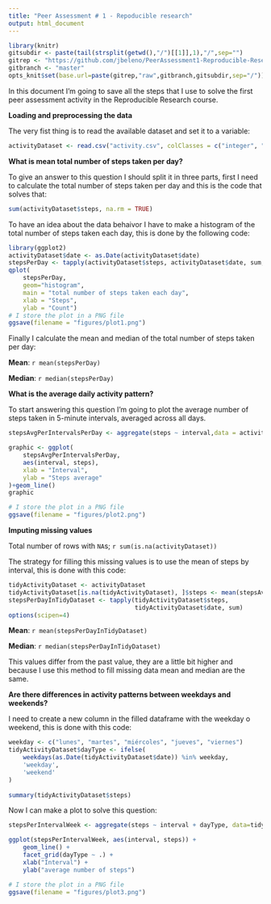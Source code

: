 ```yaml
---
title: "Peer Assessment # 1 - Repoducible research"
output: html_document
---
```


``` r
library(knitr)
gitsubdir <- paste(tail(strsplit(getwd(),"/")[[1]],1),"/",sep="")
gitrep <- "https://github.com/jbeleno/PeerAssessment1-Reproducible-Research"
gitbranch <- "master"
opts_knit$set(base.url=paste(gitrep,"raw",gitbranch,gitsubdir,sep="/"))
```

In this document I'm going to save all the steps that I use to solve the first peer assessment activity in the Reproducible Research course.

**Loading and preprocessing the data**

The very fist thing is to read the available dataset and set it to a variable:
```r
activityDataset <- read.csv("activity.csv", colClasses = c("integer", "character", "integer"))
```

**What is mean total number of steps taken per day?**

To give an answer to this question I should split it in three parts, first I need to calculate the total number of steps taken per day and this is the code that solves that:
```r
sum(activityDataset$steps, na.rm = TRUE)
```

To have an idea about the data behaivor I have to make a histogram of the total number of steps taken each day, this is done by the following code:

```r
library(ggplot2)
activityDataset$date <- as.Date(activityDataset$date)
stepsPerDay <- tapply(activityDataset$steps, activityDataset$date, sum, na.rm=TRUE)
qplot(
    stepsPerDay,
    geom="histogram",
    main = "total number of steps taken each day",
    xlab = "Steps",
    ylab = "Count")
# I store the plot in a PNG file
ggsave(filename = "figures/plot1.png")
```

Finally I calculate the mean and median of the total number of steps taken per day:

**Mean**: `r mean(stepsPerDay)`

**Median**: `r median(stepsPerDay)`

**What is the average daily activity pattern?**

To start answering this question I'm going to plot the average number of steps taken in 5-minute intervals, averaged across all days.

```r
stepsAvgPerIntervalsPerDay <- aggregate(steps ~ interval,data = activityDataset, mean)

graphic <- ggplot(
    stepsAvgPerIntervalsPerDay,
    aes(interval, steps),
    xlab = "Interval",
    ylab = "Steps average"
)+geom_line()
graphic

# I store the plot in a PNG file
ggsave(filename = "figures/plot2.png")
```

**Imputing missing values**

Total number of rows with `NA`s; `r sum(is.na(activityDataset))`

The strategy for filling this missing values is to use the mean of steps by interval, this is done with this code:
```r
tidyActivityDataset <- activityDataset
tidyActivityDataset[is.na(tidyActivityDataset), ]$steps <- mean(stepsAvgPerIntervalsPerDay$steps)
stepsPerDayInTidyDataset <- tapply(tidyActivityDataset$steps, 
                                   tidyActivityDataset$date, sum)
options(scipen=4)
```

**Mean**: `r mean(stepsPerDayInTidyDataset)`

**Median**: `r median(stepsPerDayInTidyDataset)`

This values differ from the past value, they are a little bit higher and because I use this method to fill missing data mean and median are the same.


**Are there differences in activity patterns between weekdays and weekends?**

I need to create a new column in the filled dataframe with the weekday o weekend, this is done with this code:

```r
weekday <- c("lunes", "martes", "miércoles", "jueves", "viernes")
tidyActivityDataset$dayType <- ifelse(
    weekdays(as.Date(tidyActivityDataset$date)) %in% weekday,
    'weekday',
    'weekend'
)
                                      
summary(tidyActivityDataset$steps)
```

Now I can make a plot to solve this question:
```r
stepsPerIntervalWeek <- aggregate(steps ~ interval + dayType, data=tidyActivityDataset, mean)

ggplot(stepsPerIntervalWeek, aes(interval, steps)) + 
    geom_line() + 
    facet_grid(dayType ~ .) +
    xlab("Interval") + 
    ylab("average number of steps")

# I store the plot in a PNG file
ggsave(filename = "figures/plot3.png")
```